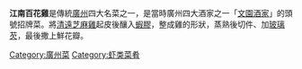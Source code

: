 '''江南百花雞'''是傳統[[廣州|廣州]]四大名菜之一，是當時廣州四大酒家之一「[[文園酒家|文園酒家]]」的頭號招牌菜。將[[清遠|清遠]][[芝麻雞|芝麻雞]]起皮後釀入[[蝦膠|蝦膠]]，整成雞的形狀，蒸熟後切件、加[[玻璃芡|玻璃芡]]，最後撒上鮮花瓣。

{{food-stub}}

[[Category:廣州菜|Category:廣州菜]]
[[Category:虾类菜肴|Category:虾类菜肴]]